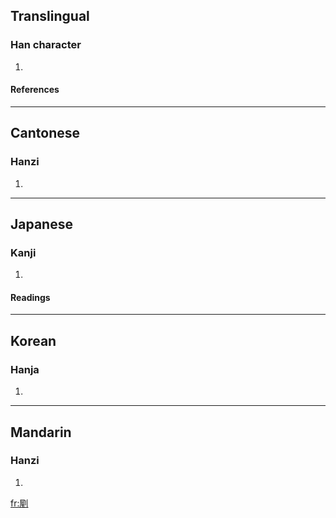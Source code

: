 ==Translingual==
===Han character===
{{Han char|rad=刀|as=09|sn=11|four=7220<sub>0</sub>|canj=尸土中弓 (SGLN)}}
# {{defn|Han}}
====References====
{{Han ref|kx=0142.180|dkj=02092|dj=0322.040|hdz=10349.090|uh=526D|ud=21101|bh=D46A|bd=54378}}
----
==Cantonese==
===Hanzi===
{{yue-hanzi|jyut=|y=uk1}}
# {{defn|Cantonese}}
----
==Japanese==
===Kanji===
{{ja-kanji|grade=|rs=刀09}}
# {{defn|Japanese}} <!-- line may be deleted if/when POS headers are added --> 
====Readings====
{{ja-readings|on=[[おく]] (oku), [[あく]] (aku)|kun=[[つみする]] (tsumisuru)}}
----
==Korean==
===Hanja===
{{ko-hanja|hangeul=[[옥]], [[악]]|rv=ok, ak|mr=ok, ak}}
# {{defn|Korean}}
----
==Mandarin==
===Hanzi===
{{cmn-hanzi|pin=[[chuāng]] (chuang1), [[wū]] (wu1)|wg=ch'uang<sup>1</sup>, wu<sup>1</sup>}}
# {{defn|Mandarin}}

[[fr:剭]]